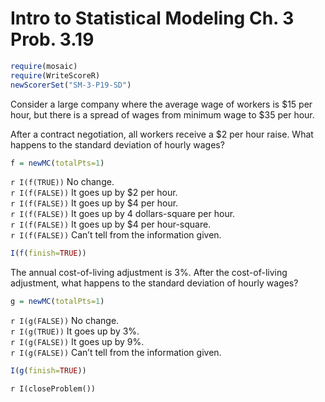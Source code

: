 Intro to Statistical Modeling Ch. 3 Prob. 3.19
========================================================
```{r include=FALSE}
require(mosaic)
require(WriteScoreR)
newScorerSet("SM-3-P19-SD")
```

Consider a large company where the average wage of workers is $15 per hour, but there is a spread of wages from minimum wage to $35 per hour.  


After a contract negotiation, all workers receive a $2 per hour raise.
What happens to the standard deviation of hourly wages?

```{r include=FALSE}
f = newMC(totalPts=1)
```
 `r I(f(TRUE))` No change.     
 `r I(f(FALSE))` It goes up by $2 per hour.     
 `r I(f(FALSE))` It goes up by $4 per hour.     
 `r I(f(FALSE))` It goes up by 4 dollars-square per hour.     
 `r I(f(FALSE))` It goes up by $4 per hour-square.     
 `r I(f(FALSE))` Can't tell from the information given.     
 
```{r include=FALSE, results="hide"}
I(f(finish=TRUE))
```

The annual cost-of-living adjustment is 3%.  After the cost-of-living adjustment, what happens to the standard deviation of hourly wages?

```{r include=FALSE}
g = newMC(totalPts=1)
```
 `r I(g(FALSE))` No change.     
 `r I(g(TRUE))` It goes up by 3%.     
 `r I(g(FALSE))` It goes up by 9%.     
 `r I(g(FALSE))` Can't tell from the information given.     
 
```{r include=FALSE, results="hide"}
I(g(finish=TRUE))
```

`r I(closeProblem())`